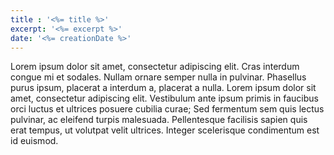 ```yaml
---
title : '<%= title %>'
excerpt: '<%= excerpt %>'
date: '<%= creationDate %>'
---
```


Lorem ipsum dolor sit amet, consectetur adipiscing elit. Cras interdum congue mi et sodales. Nullam ornare semper nulla in pulvinar. Phasellus purus ipsum, placerat a interdum a, placerat a nulla. Lorem ipsum dolor sit amet, consectetur adipiscing elit. Vestibulum ante ipsum primis in faucibus orci luctus et ultrices posuere cubilia curae; Sed fermentum sem quis lectus pulvinar, ac eleifend turpis malesuada. Pellentesque facilisis sapien quis erat tempus, ut volutpat velit ultrices. Integer scelerisque condimentum est id euismod.

